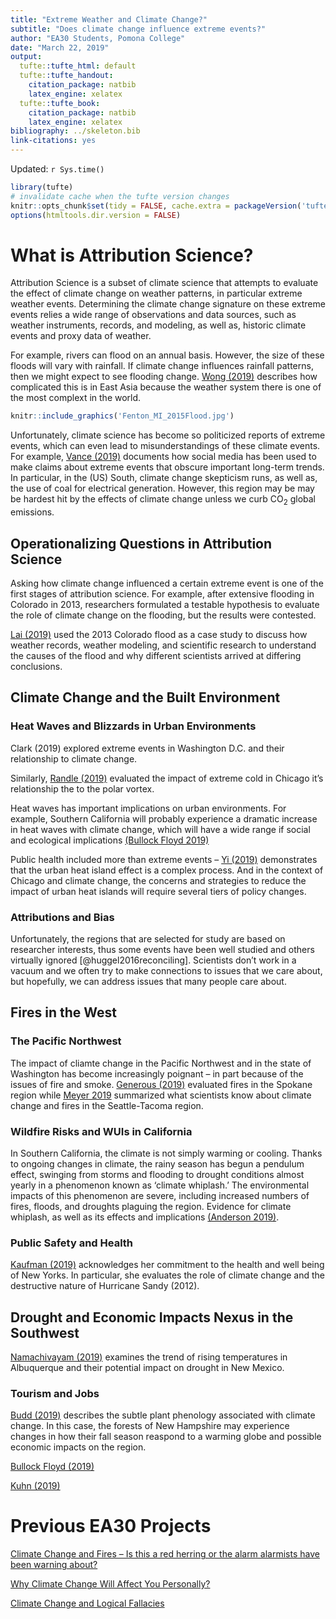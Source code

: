 ```yaml
---
title: "Extreme Weather and Climate Change?"
subtitle: "Does climate change influence extreme events?"
author: "EA30 Students, Pomona College"
date: "March 22, 2019"
output:
  tufte::tufte_html: default
  tufte::tufte_handout:
    citation_package: natbib
    latex_engine: xelatex
  tufte::tufte_book:
    citation_package: natbib
    latex_engine: xelatex
bibliography: ../skeleton.bib
link-citations: yes
---
```

Updated: `r Sys.time()`

```r
library(tufte)
# invalidate cache when the tufte version changes
knitr::opts_chunk$set(tidy = FALSE, cache.extra = packageVersion('tufte'))
options(htmltools.dir.version = FALSE)
```
# What is Attribution Science?

Attribution Science is a subset of climate science that attempts to evaluate the effect of climate change on weather patterns, in particular extreme weather events.  Determining the climate change signature on these extreme events relies a wide range of observations and data sources, such as weather instruments, records, and modeling, as well as, historic climate events and proxy data of weather.  

For example, rivers can flood on an annual basis. However, the size of these floods will vary with rainfall. If climate change influences rainfall patterns, then we might expect to see flooding change. [Wong (2019)](S2019/Wong/Wong2.html) describes how complicated this is in East Asia because the weather system there is one of the most complext in the world.

```r
knitr::include_graphics('Fenton_MI_2015Flood.jpg')
```


Unfortunately, climate science has become so politicized reports of extreme events, which can even lead to misunderstandings of these climate events. For example, [Vance (2019)](Vance/Vance3.html) documents how social media has been used to make claims about extreme events that obscure important long-term trends. In particular, in the (US) South, climate change skepticism runs, as well as, the use of coal for electrical generation. However, this region may be may be hardest hit by the effects of climate change unless we curb CO<sub>2</sub> global emissions. 

## Operationalizing Questions in Attribution Science

Asking how climate change influenced a certain extreme event is one of the first stages of attribution science. For example, after extensive flooding in Colorado in 2013, researchers formulated a testable hypothesis to evaluate the role of climate change on the flooding, but the results were contested. 

[Lai (2019)](Lai/Lai5.html) used the 2013 Colorado flood as a case study to discuss how weather records, weather modeling, and scientific research to understand the causes of the flood and why different scientists arrived at differing conclusions.

## Climate Change and the Built Environment

### Heat Waves and Blizzards in Urban Environments

Clark (2019) explored extreme events in Washington D.C. and their relationship to climate change. 

Similarly, [Randle (2019)](Randle/Randle.html)
evaluated the impact of extreme cold in Chicago it's relationship the to the polar vortex. 

Heat waves has important implications on urban environments. For example, Southern California will probably experience a dramatic increase in heat waves with climate change, which will have a wide range if social and ecological implications [(Bullock Floyd 2019)](Bullock_Floyd/Bullock_Floyd3.html)

Public health included more than extreme events -- [Yi (2019)](Yi/Yi3.html) demonstrates that the urban heat island effect is a complex process. And in the context of Chicago and climate change, the concerns and strategies to reduce the impact of urban heat islands will require several tiers of policy changes.

### Attributions and Bias

Unfortunately, the regions that are selected for study are based on researcher interests, thus some events have been well studied and others virtually ignored [@huggel2016reconciling]. Scientists don't work in a vacuum and we often try to make connections to issues that we care about, but hopefully, we can address issues that many people care about. 

## Fires in the West

### The Pacific Northwest

The impact of cliamte change in the Pacific Northwest and in the state of Washington has become increasingly poignant -- in part because of the issues of fire and smoke. [Generous (2019)](Generous/Generous5.html) evaluated fires in the Spokane region while [Meyer 2019](Meyer/Meyer3.html) summarized what scientists know about climate change and fires in the Seattle-Tacoma region. 

### Wildfire Risks and WUIs in California

In Southern California, the climate is not simply warming or cooling. Thanks to ongoing changes in climate, the rainy season has begun a pendulum effect, swinging from storms and flooding to drought conditions almost yearly in a phenomenon known as 'climate whiplash.' The environmental impacts of this phenomenon are severe, including increased numbers of fires, floods, and droughts plaguing the region. Evidence for climate whiplash, as well as its effects and implications [(Anderson 2019)](Anderson/Anderson4.html).


### Public Safety and Health

[Kaufman (2019)](Kaufman/Kaufman2.html) acknowledges her commitment to the health and well being of New Yorks. In particular, she evaluates the role of climate change and the destructive nature of Hurricane Sandy (2012). 


## Drought and Economic Impacts Nexus in the Southwest

[Namachivayam (2019)](Namachivayam/Namachivayam2.html) examines the trend of rising temperatures in Albuquerque and their potential impact on drought in New Mexico.  


### Tourism and Jobs

[Budd (2019)](Budd/Budd2.html) describes the subtle plant phenology associated with climate change. In this case, the forests of New Hampshire may experience changes in how their fall season reaspond to a warming globe and possible economic impacts on the region. 



[Bullock Floyd (2019)](Bullock_Floyd/Bullock_Floyd2.html)

[Kuhn (2019)](Kuhn/Kuhn.html)


# Previous EA30 Projects

[Climate Change and Fires -- Is this a red herring or the alarm alarmists have been warning about?](../F2018/index_2018F.html)

[Why Climate Change Will Affect You Personally?](../F2017/index_2017F.html)

[Climate Change and Logical Fallacies](../S2017/index_2017S.html)
